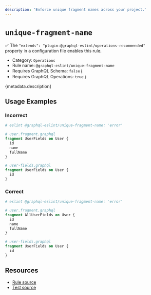 ```yaml
---
description: 'Enforce unique fragment names across your project.'
---
```


# `unique-fragment-name`

✅ The `"extends": "plugin:@graphql-eslint/operations-recommended"` property in a configuration file
enables this rule.

- Category: `Operations`
- Rule name: `@graphql-eslint/unique-fragment-name`
- Requires GraphQL Schema: `false`
  [ℹ️](/docs/getting-started#extended-linting-rules-with-graphql-schema)
- Requires GraphQL Operations: `true`
  [ℹ️](/docs/getting-started#extended-linting-rules-with-siblings-operations)

{metadata.description}

## Usage Examples

### Incorrect

```graphql
# eslint @graphql-eslint/unique-fragment-name: 'error'

# user.fragment.graphql
fragment UserFields on User {
  id
  name
  fullName
}

# user-fields.graphql
fragment UserFields on User {
  id
}
```

### Correct

```graphql
# eslint @graphql-eslint/unique-fragment-name: 'error'

# user.fragment.graphql
fragment AllUserFields on User {
  id
  name
  fullName
}

# user-fields.graphql
fragment UserFields on User {
  id
}
```

## Resources

- [Rule source](https://github.com/dimaMachina/graphql-eslint/tree/master/packages/plugin/src/rules/unique-fragment-name.ts)
- [Test source](https://github.com/dimaMachina/graphql-eslint/tree/master/packages/plugin/__tests__/unique-fragment-name.spec.ts)
